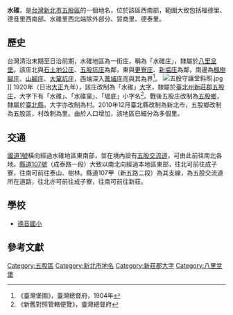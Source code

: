{{noteTA
|1 = zh-cn:庄; zh-hk:庄; zh-tw:庄;
}}
{{Infobox Hokkien name
| title      = 水碓
| hanji      = 水碓
| poj        = Chúi-tùi
| hanlo      = 
| tl         = Tsuí-tuì
| bp         = 
| hokkienipa = 
| lm  = 
| image      = 
| image_size = 
| caption    = 
}}
'''水碓'''，是[[台灣|台灣]][[新北市|新北市]][[五股區|五股區]]的一個地名，位於該區西南部，範圍大致包括福德里、德音里西南部、水碓里西北端除外部分、貿商里、德泰里。

==歷史==
台灣清治末期至日治前期，水碓地區為一街庄，稱為「水碓庄」，隸屬於[[八里坌堡|八里坌堡]]。該庄北與[[石土地公庄|石土地公庄]]、[[五股坑庄|五股坑庄]]為鄰，東與[[更寮_(新北市)|更寮庄]]、[[新塭_(新北市)|新塭庄]]為鄰，南邊為[[楓樹腳_(新北市)|楓樹腳庄]]、[[山腳_(新北市)|山腳庄]]、[[大窠坑庄|大窠坑庄]]，西端深入[[菁埔_(新北市)|菁埔庄]]而與其為界<ref>《臺灣堡圖》，臺灣總督府，1904年</ref>。
[[File:五股守讓堂斜照.jpg|thumb]]]]
1920年（日治[[大正|大正]]九年），該庄改制為「水碓」[[大字|大字]]，隸屬於[[臺北州|臺北州]][[新莊郡|新莊郡]][[五股庄|五股庄]]，大字下有「水碓」、「水碓窠」、「塭底」小字名<ref>《新舊對照管轄便覽》，臺灣總督府</ref>。戰後五股庄改制為[[五股鄉|五股鄉]]，隸屬於[[臺北縣|臺北縣]]，大字亦改制為村。2010年12月臺北縣改制為新北市，五股鄉改制為五股區，村改制為里。由於人口增加，該地區已細分為多個里。

==交通==
[[中山高速公路|國道1號]]橫向經過水碓地區東南部，並在境內設有[[五股交流道|五股交流道]]，可由此前往南北各地。[[縣道107號|縣道107號]]（成泰路一段）大致以南北向經過本地區東部，往北可前往成子寮，往南可前往泰山、樹林。縣道107甲（新五路二段）為其支線，為五股交流道所在道路，往北亦可前往成子寮，往南可前往新莊。

==學校==
*[[德音國小|德音國小]]

==參考文獻==
{{reflist}}

{{新莊郡}}

[[Category:五股區|Category:五股區]]
[[Category:新北市地名|Category:新北市地名]]
[[Category:新莊郡大字|Category:新莊郡大字]]
[[Category:八里坌堡|Category:八里坌堡]]